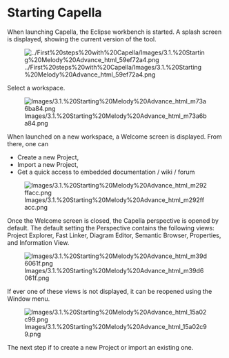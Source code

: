            
= Starting Capella =
 
When launching Capella, the Eclipse workbench is started. A splash screen is displayed, showing the current version of the tool.

 
[[Image:../First%20steps%20with%20Capella/Images/3.1.%20Starting%20Melody%20Advance_html_59ef72a4.png]]

 
Select a workspace.

 
[[Image:Images/3.1.%20Starting%20Melody%20Advance_html_m73a6ba84.png]]

 
When launched on a new workspace, a Welcome screen is displayed. From there, one can

 
* Create a new Project,
* Import a new Project,
* Get a quick access to embedded documentation / wiki / forum
 
[[Image:Images/3.1.%20Starting%20Melody%20Advance_html_m292ffacc.png]]

 
Once the Welcome screen is closed, the Capella perspective is opened by default. The default setting the Perspective contains the following views: Project Explorer, Fast Linker, Diagram Editor, Semantic Browser, Properties, and Information View.

 
[[Image:Images/3.1.%20Starting%20Melody%20Advance_html_m39d6061f.png]]

 
If ever one of these views is not displayed, it can be reopened using the Window menu.

 
[[Image:Images/3.1.%20Starting%20Melody%20Advance_html_15a02c99.png]]

 
The next step if to create a new Project or import an existing one.

   